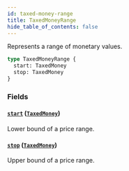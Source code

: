 ```yaml
---
id: taxed-money-range
title: TaxedMoneyRange
hide_table_of_contents: false
---
```


Represents a range of monetary values.

```graphql
type TaxedMoneyRange {
  start: TaxedMoney
  stop: TaxedMoney
}
```

### Fields

#### [`start`](#) ([`TaxedMoney`](../../../developer/api-reference/objects/taxed-money))

Lower bound of a price range.

#### [`stop`](#) ([`TaxedMoney`](../../../developer/api-reference/objects/taxed-money))

Upper bound of a price range.
